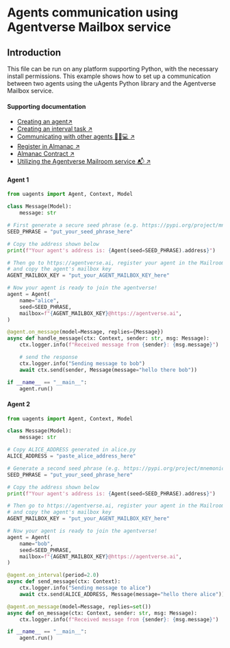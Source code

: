 # Agents communication using Agentverse Mailbox service

## Introduction

This file can be run on any platform supporting Python, with the necessary install permissions. This example shows how to set up a communication between two agents using the uAgents Python library and the Agentverse Mailbox service.

#### Supporting documentation

- [Creating an agent↗️](/guides/agents/create-a-uagent)
- [Creating an interval task ↗️](/guides/agents/interval-task)
- [Communicating with other agents 📱🤖💻 ↗️](/guides/agents/communicating-with-other-agents)
- [Register in Almanac ↗️](/guides/agents/register-in-almanac)
- [Almanac Contract ↗️](/references/contracts/uagents-almanac/almanac-overview)
- [Utilizing the Agentverse Mailroom service 📬 ↗️](/guides/agentverse/utilising-the-mailbox)

#### Agent 1

```py copy filename="agent_1.py"
from uagents import Agent, Context, Model

class Message(Model):
    message: str

# First generate a secure seed phrase (e.g. https://pypi.org/project/mnemonic/)
SEED_PHRASE = "put_your_seed_phrase_here"

# Copy the address shown below
print(f"Your agent's address is: {Agent(seed=SEED_PHRASE).address}")

# Then go to https://agentverse.ai, register your agent in the Mailroom
# and copy the agent's mailbox key
AGENT_MAILBOX_KEY = "put_your_AGENT_MAILBOX_KEY_here"

# Now your agent is ready to join the agentverse!
agent = Agent(
    name="alice",
    seed=SEED_PHRASE,
    mailbox=f"{AGENT_MAILBOX_KEY}@https://agentverse.ai",
)

@agent.on_message(model=Message, replies={Message})
async def handle_message(ctx: Context, sender: str, msg: Message):
    ctx.logger.info(f"Received message from {sender}: {msg.message}")

    # send the response
    ctx.logger.info("Sending message to bob")
    await ctx.send(sender, Message(message="hello there bob"))

if __name__ == "__main__":
    agent.run()
```

#### Agent 2

```py copy filename="agent_2.py"
from uagents import Agent, Context, Model

class Message(Model):
    message: str

# Copy ALICE_ADDRESS generated in alice.py
ALICE_ADDRESS = "paste_alice_address_here"

# Generate a second seed phrase (e.g. https://pypi.org/project/mnemonic/)
SEED_PHRASE = "put_your_seed_phrase_here"

# Copy the address shown below
print(f"Your agent's address is: {Agent(seed=SEED_PHRASE).address}")

# Then go to https://agentverse.ai, register your agent in the Mailroom
# and copy the agent's mailbox key
AGENT_MAILBOX_KEY = "put_your_AGENT_MAILBOX_KEY_here"

# Now your agent is ready to join the agentverse!
agent = Agent(
    name="bob",
    seed=SEED_PHRASE,
    mailbox=f"{AGENT_MAILBOX_KEY}@https://agentverse.ai",
)

@agent.on_interval(period=2.0)
async def send_message(ctx: Context):
    ctx.logger.info("Sending message to alice")
    await ctx.send(ALICE_ADDRESS, Message(message="hello there alice"))

@agent.on_message(model=Message, replies=set())
async def on_message(ctx: Context, sender: str, msg: Message):
    ctx.logger.info(f"Received message from {sender}: {msg.message}")

if __name__ == "__main__":
    agent.run()
```
